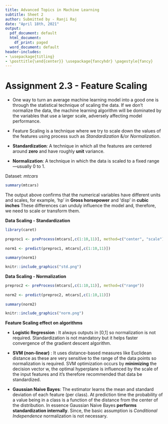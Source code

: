 ---
title: Advanced Topics in Machine Learning
subtitle: Sheet 2
author: Submitted by - Ranji Raj
date: "April 18th, 2021"
output:
  pdf_document: default
  html_document:
    df_print: paged
  word_document: default
header-includes:
- \usepackage{titling}
- \posttitle{\end{center}} \usepackage{fancyhdr} \pagestyle{fancy} 
---

# **Assignment 2.3 - Feature Scaling**

- One way to turn an average machine learning model into a good one is through the statistical technique of scaling the data. If we don't normalize the data, the machine learning algorithm will be dominated by the variables that use a larger scale, adversely affecting model performance.

- Feature Scaling is a technique where we try to scale down the values of the features using process such as _Standardization_ &/or _Normalization_.

- __Standardization__: A technique in which all the features are centered around __zero__ and have roughly __unit__ variance.

- __Normalization__: A technique in which the data is scaled to a fixed range—usually 0 to 1.

Dataset: _mtcars_
```{r echo = FALSE, message=FALSE, warning=FALSE}
summary(mtcars)

```
The output above confirms that the numerical variables have different units and scales, for example, 'hp' in __Gross horsepower__ and 'disp' in __cubic inches__ These differences can unduly influence the model and, therefore, we need to scale or transform them.

\newpage
__Data Scaling - Standardization__
```{r echo = FALSE, message=FALSE, warning=FALSE}
library(caret)
 
preproc1 <- preProcess(mtcars[,c(1:10,11)], method=c("center", "scale"))
 
norm1 <- predict(preproc1, mtcars[,c(1:10,11)])
 
summary(norm1)
```

```{r scale1, echo=FALSE, fig.cap="Heatmap realization after Standardization", out.width = '70%', fig.align="center"}
knitr::include_graphics("std.png")
```
__Data Scaling - Normalization__

```{r echo = FALSE, message=FALSE, warning=FALSE}
preproc2 <- preProcess(mtcars[,c(1:10,11)], method=c("range"))
 
norm2 <- predict(preproc2, mtcars[,c(1:10,11)])
 
summary(norm2)
```

```{r scale2, echo=FALSE, fig.cap="Heatmap realization after Normalization", out.width = '70%', fig.align="center"}
knitr::include_graphics("norm.png")
```

__Feature Scaling effect on algorithms__

- __Logistic Regression__ : It always outputs in [0,1] so normalization is not required. Standardization is not mandatory but it helps faster convergence of the gradient descent algorithm.

- __SVM (non-linear)__ : It uses distance-based measures like Euclidean distance as these are very sensitive to the range of the data points so normalization is required. SVM optimization occurs by __minimizing__ the decision vector w, the optimal hyperplane is influenced by the scale of the input features and it's therefore recommended that data be standardized.

- __Gaussian Naive Bayes__: The estimator learns the mean and standard deviation of each feature (per class). At prediction time the probability of a value being in a class is a function of the distance from the center of the distribution. In essence Gaussian Naive Bayes __performs standardization internally__. Since, the basic assumption is _Conditional Independence_ normalization is not necessary.

